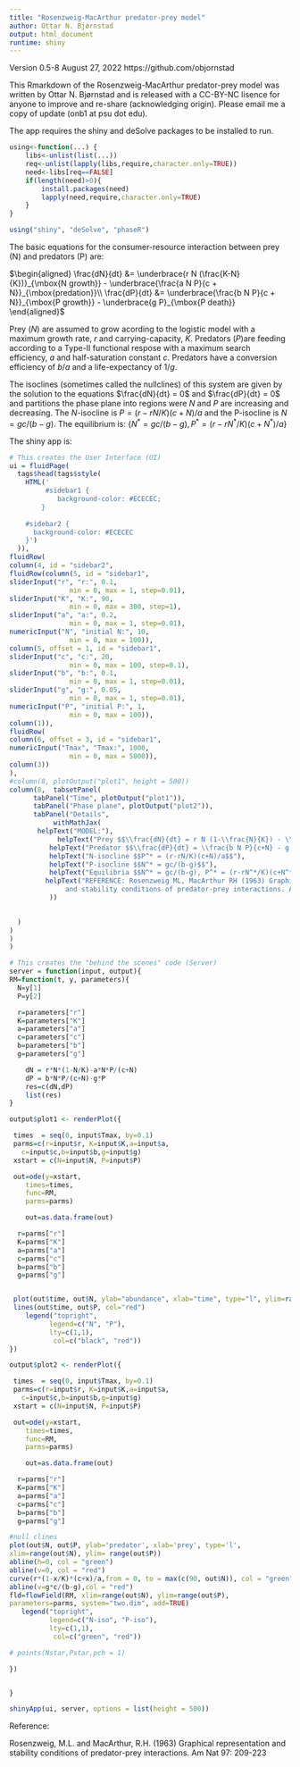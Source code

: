 ```yaml
---
title: "Rosenzweig-MacArthur predator-prey model"
author: Ottar N. Bjørnstad
output: html_document
runtime: shiny
---
```


Version 0.5-8 August 27, 2022 
https://github.com/objornstad

This Rmarkdown of the Rosenzweig-MacArthur predator-prey model was written by Ottar N. Bjørnstad and is released with a CC-BY-NC lisence for anyone to improve and re-share (acknowledging origin). Please email me a copy of update (onb1 at psu dot edu).

The app requires the shiny and deSolve packages to be installed to run. 

```r
using<-function(...) {
    libs<-unlist(list(...))
    req<-unlist(lapply(libs,require,character.only=TRUE))
    need<-libs[req==FALSE]
    if(length(need)>0){ 
        install.packages(need)
        lapply(need,require,character.only=TRUE)
    }
}

using("shiny", "deSolve", "phaseR")
```

The basic equations for the consumer-resource interaction between prey (N)  and predators (P) are:

$\begin{aligned}
    \frac{dN}{dt} &= \underbrace{r N (\frac{K-N}{K})}_{\mbox{N growth}} - \underbrace{\frac{a N P}{c + N}}_{\mbox{predation}}\\
     \frac{dP}{dt} &= \underbrace{\frac{b N P}{c + N}}_{\mbox{P growth}} - \underbrace{g P}_{\mbox{P death}}
\end{aligned}$

Prey ($N$) are assumed to grow acording to the logistic model with a maximum growth rate, $r$ and carrying-capacity, $K$. Predators ($P$)are feeding according to a Type-II functional respose with a maximum search efficiency, $a$ and half-saturation constant $c$. Predators have a conversion efficiency of $b/a$ and a life-expectancy of $1/g$.

The isoclines (sometimes called the nullclines) of this system are given by the solution to the 
equations $\frac{dN}{dt} = 0$ and $\frac{dP}{dt} = 0$ and partitions the phase plane into regions 
were $N$ and $P$ are increasing and decreasing. The $N$-isocline is $P = (r-rN/K)(c+N)/a$
and the P-isocline is $N = gc/(b-g)$. The equilibrium is: $\{N^* = gc/(b-g), 
P^* = (r-rN^*/K)(c+N^*)/a\}$

The  shiny app is:

```r
# This creates the User Interface (UI)
ui = fluidPage(
  tags$head(tags$style(
    HTML('
         #sidebar1 {
            background-color: #ECECEC;
        }
    
    #sidebar2 {
      background-color: #ECECEC
    }')
  )),
fluidRow(
column(4, id = "sidebar2",
fluidRow(column(5, id = "sidebar1",
sliderInput("r", "r:", 0.1,
               min = 0, max = 1, step=0.01),
sliderInput("K", "K:", 90,
               min = 0, max = 300, step=1),
sliderInput("a", "a:", 0.2,
               min = 0, max = 1, step=0.01),
numericInput("N", "initial N:", 10,
               min = 0, max = 100)),
column(5, offset = 1, id = "sidebar1",
sliderInput("c", "c:", 20,
               min = 0, max = 100, step=0.1),
sliderInput("b", "b:", 0.1,
               min = 0, max = 1, step=0.01),
sliderInput("g", "g:", 0.05,
               min = 0, max = 1, step=0.01),
numericInput("P", "initial P:", 1,
               min = 0, max = 100)),
column(1)),
fluidRow(
column(6, offset = 3, id = "sidebar1",
numericInput("Tmax", "Tmax:", 1000,
               min = 0, max = 5000)),
column(3))
),
#column(8, plotOutput("plot1", height = 500))
column(8,  tabsetPanel(
      tabPanel("Time", plotOutput("plot1")), 
      tabPanel("Phase plane", plotOutput("plot2")),
      tabPanel("Details", 
           withMathJax(
       helpText("MODEL:"),
            helpText("Prey $$\\frac{dN}{dt} = r N (1-\\frac{N}{K}) - \\frac{a N P}{c+N}$$"),
          helpText("Predator $$\\frac{dP}{dt} = \\frac{b N P}{c+N} - g P$$"),
          helpText("N-isocline $$P^* = (r-rN/K)(c+N)/a$$"),
          helpText("P-isocline $$N^* = gc/(b-g)$$"),
          helpText("Equilibria $$N^* = gc/(b-g), P^* = (r-rN^*/K)(c+N^*)/a$$"),
         helpText("REFERENCE: Rosenzweig ML, MacArthur RH (1963) Graphical representation 
              and stability conditions of predator-prey interactions. Am Nat 97: 209-223")
          ))

   
  )
)
)
)

# This creates the "behind the scenes" code (Server)
server = function(input, output){
RM=function(t, y, parameters){
  N=y[1]
  P=y[2]

  r=parameters["r"]
  K=parameters["K"]
  a=parameters["a"]
  c=parameters["c"]
  b=parameters["b"]
  g=parameters["g"]

    dN = r*N*(1-N/K)-a*N*P/(c+N)
    dP = b*N*P/(c+N)-g*P
    res=c(dN,dP)
    list(res)
}

output$plot1 <- renderPlot({

 times  = seq(0, input$Tmax, by=0.1)
 parms=c(r=input$r, K=input$K,a=input$a,
   c=input$c,b=input$b,g=input$g)
 xstart = c(N=input$N, P=input$P)

 out=ode(y=xstart,
    times=times,
    func=RM,
    parms=parms)

    out=as.data.frame(out)

  r=parms["r"]
  K=parms["K"]
  a=parms["a"]
  c=parms["c"]
  b=parms["b"]
  g=parms["g"]


 plot(out$time, out$N, ylab="abundance", xlab="time", type="l", ylim=range(out[,2:3]))
 lines(out$time, out$P, col="red")
    legend("topright",
          legend=c("N", "P"),
          lty=c(1,1),
           col=c("black", "red"))
})

output$plot2 <- renderPlot({

 times  = seq(0, input$Tmax, by=0.1)
 parms=c(r=input$r, K=input$K,a=input$a,
   c=input$c,b=input$b,g=input$g)
 xstart = c(N=input$N, P=input$P)

 out=ode(y=xstart,
    times=times,
    func=RM,
    parms=parms)

    out=as.data.frame(out)

  r=parms["r"]
  K=parms["K"]
  a=parms["a"]
  c=parms["c"]
  b=parms["b"]
  g=parms["g"]

#null clines
plot(out$N, out$P, ylab='predator', xlab='prey', type='l', 
xlim=range(out$N), ylim= range(out$P))
abline(h=0, col = "green")
abline(v=0, col = "red")
curve(r*(1-x/K)*(c+x)/a,from = 0, to = max(c(90, out$N)), col = "green",add=T)
abline(v=g*c/(b-g),col = "red")
fld=flowField(RM, xlim=range(out$N), ylim=range(out$P), 
parameters=parms, system="two.dim", add=TRUE)
   legend("topright",
          legend=c("N-iso", "P-iso"),
          lty=c(1,1),
           col=c("green", "red"))

# points(Nstar,Pstar,pch = 1)

})


}

shinyApp(ui, server, options = list(height = 500))
```

Reference:

Rosenzweig, M.L. and MacArthur, R.H. (1963) Graphical representation 
              and stability conditions of predator-prey interactions. Am Nat 97: 209-223
